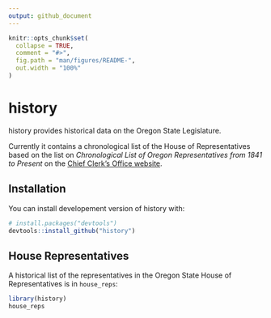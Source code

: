 ```yaml
---
output: github_document
---
```


<!-- README.md is generated from README.Rmd. Please edit that file -->

```r
knitr::opts_chunk$set(
  collapse = TRUE,
  comment = "#>",
  fig.path = "man/figures/README-",
  out.width = "100%"
)
```
# history

history provides historical data on the Oregon State Legislature.

Currently it contains a chronological list of the House of Representatives based on the list on *Chronological List of Oregon Representatives from 1841 to Present* on the [Chief Clerk's Office website](https://www.oregonlegislature.gov/chief-clerk/Pages/representatives.aspx).

## Installation

You can install developement version of history with:
``` r
# install.packages("devtools")
devtools::install_github("history")
```

## House Representatives

A historical list of the representatives in the Oregon State House of Representatives is in `house_reps`:
```r
library(history)
house_reps
```
